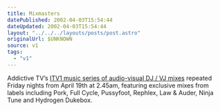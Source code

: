 ```yaml
---
title: Mixmasters
datePublished: 2002-04-03T15:54:44
dateUpdated: 2002-04-03T15:54:44
layout: "../../../layouts/posts/post.astro"
originalUrl: $UNKNOWN
source: v1
tags:
  - "v1"
---
```


Addictive TV&#8217;s [ITV1 music series of audio-visual DJ / VJ mixes][1] repeated Friday nights from April 19th at 2.45am, featuring exclusive mixes from labels including Pork, Full Cycle, Pussyfoot, Rephlex, Law & Auder, Ninja Tune and Hydrogen Dukebox.

[1]: http://www.addictive.com/htdocs/mix.htm
